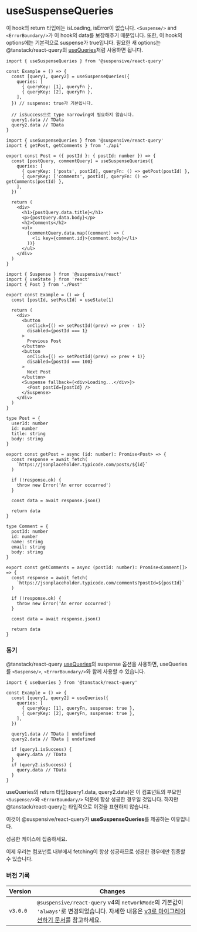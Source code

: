 
# useSuspenseQueries

이 hook의 return 타입에는 isLoading, isError이 없습니다. `<Suspense/>` and `<ErrorBoundary/>`가 이 hook의 data를 보장해주기 때문입니다. 또한, 이 hook의 options에는 기본적으로 suspense가 true입니다. 필요한 새 options는 @tanstack/react-query의 [useQueries](https://tanstack.com/query/v4/docs/react/reference/useQueries)처럼 사용하면 됩니다.

```tsx /useSuspenseQueries/
import { useSuspenseQueries } from '@suspensive/react-query'

const Example = () => {
  const [query1, query2] = useSuspenseQueries({
    queries: [
      { queryKey: [1], queryFn },
      { queryKey: [2], queryFn },
    ],
  }) // suspense: true가 기본입니다.

  // isSuccess으로 type narrowing이 필요하지 않습니다.
  query1.data // TData
  query2.data // TData
}
```

<Sandpack>

```tsx Post.tsx active
import { useSuspenseQueries } from '@suspensive/react-query'
import { getPost, getComments } from './api'

export const Post = ({ postId }: { postId: number }) => {
  const [postQuery, commentQuery] = useSuspenseQueries({
    queries: [
      { queryKey: ['posts', postId], queryFn: () => getPost(postId) },
      { queryKey: ['comments', postId], queryFn: () => getComments(postId) },
    ],
  })

  return (
    <div>
      <h1>{postQuery.data.title}</h1>
      <p>{postQuery.data.body}</p>
      <h2>Comments</h2>
      <ul>
        {commentQuery.data.map((comment) => (
          <li key={comment.id}>{comment.body}</li>
        ))}
      </ul>
    </div>
  )
}
```

```tsx Example.tsx
import { Suspense } from '@suspensive/react'
import { useState } from 'react'
import { Post } from './Post'

export const Example = () => {
  const [postId, setPostId] = useState(1)

  return (
    <div>
      <button
        onClick={() => setPostId((prev) => prev - 1)}
        disabled={postId === 1}
      >
        Previous Post
      </button>
      <button
        onClick={() => setPostId((prev) => prev + 1)}
        disabled={postId === 100}
      >
        Next Post
      </button>
      <Suspense fallback={<div>Loading...</div>}>
        <Post postId={postId} />
      </Suspense>
    </div>
  )
}
```

```tsx /api.ts
type Post = {
  userId: number
  id: number
  title: string
  body: string
}

export const getPost = async (id: number): Promise<Post> => {
  const response = await fetch(
    `https://jsonplaceholder.typicode.com/posts/${id}`
  )

  if (!response.ok) {
    throw new Error('An error occurred')
  }

  const data = await response.json()

  return data
}

type Comment = {
  postId: number
  id: number
  name: string
  email: string
  body: string
}

export const getComments = async (postId: number): Promise<Comment[]> => {
  const response = await fetch(
    `https://jsonplaceholder.typicode.com/comments?postId=${postId}`
  )

  if (!response.ok) {
    throw new Error('An error occurred')
  }

  const data = await response.json()

  return data
}
```

</Sandpack>

### 동기

@tanstack/react-query [useQueries](https://tanstack.com/query/v4/docs/react/reference/useQueries)의 suspense 옵션을 사용하면, useQueries를 `<Suspense/>`, `<ErrorBoundary/>`와 함께 사용할 수 있습니다.

```tsx /useQueries/
import { useQueries } from '@tanstack/react-query'

const Example = () => {
  const [query1, query2] = useQueries({
    queries: [
      { queryKey: [1], queryFn, suspense: true },
      { queryKey: [2], queryFn, suspense: true },
    ],
  })

  query1.data // TData | undefined
  query2.data // TData | undefined

  if (query1.isSuccess) {
    query.data // TData
  }
  if (query2.isSuccess) {
    query.data // TData
  }
}
```

useQueries의 return 타입(query1.data, query2.data)은 이 컴포넌트의 부모인 `<Suspense/>`와 `<ErrorBoundary/>` 덕분에 항상 성공한 경우일 것입니다.
하지만 @tanstack/react-query는 타입적으로 이것을 표현하지 않습니다.

이것이 @suspensive/react-query가 **useSuspenseQueries**를 제공하는 이유입니다.

<Callout>

성공한 케이스에 집중하세요.

이제 우리는 컴포넌트 내부에서 fetching이 항상 성공하므로 성공한 경우에만 집중할 수 있습니다.

</Callout>

### 버전 기록

| Version  | Changes                                                                                                                                                            |
| -------- | ------------------------------------------------------------------------------------------------------------------------------------------------------------------ |
| `v3.0.0` | `@suspensive/react-query` v4의 `networkMode`의 기본값이 `'always'`로 변경되었습니다. 자세한 내용은 [v3로 마이그레이션하기 문서](./migrate-to-v3.mdx)를 참고하세요. |
